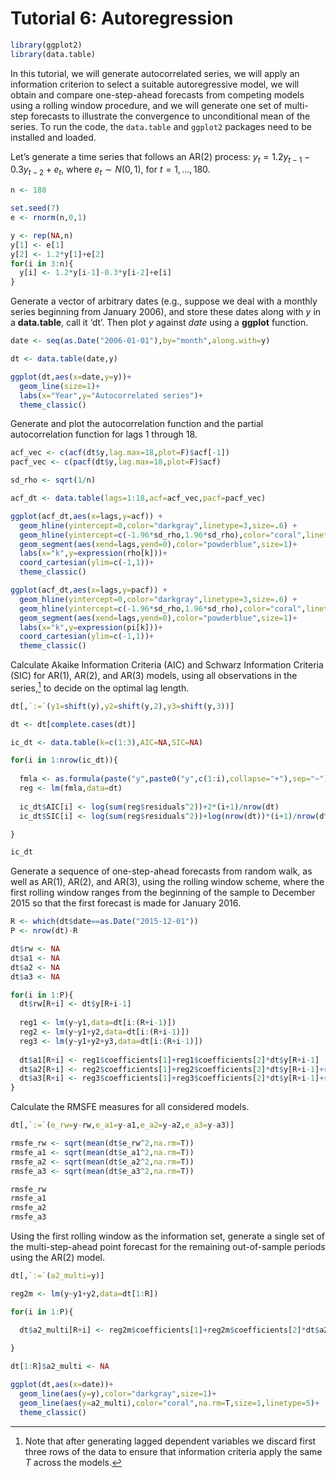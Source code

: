 # Tutorial 6: Autoregression {-}

```r
library(ggplot2)
library(data.table)
```

In this tutorial, we will generate autocorrelated series, we will apply an information criterion to select a suitable autoregressive model, we will obtain and compare one-step-ahead forecasts from competing models using a rolling window procedure, and we will generate one set of multi-step forecasts to illustrate the convergence to unconditional mean of the series. To run the code, the `data.table` and `ggplot2` packages need to be installed and loaded.

Let's generate a time series that follows an AR(2) process: $y_{t} = 1.2y_{t-1}-0.3y_{t-2}+e_{t}$, where $e_{t} \sim N(0,1)$, for $t=1,\ldots,180$.

```r
n <- 180

set.seed(7)
e <- rnorm(n,0,1)

y <- rep(NA,n)
y[1] <- e[1]
y[2] <- 1.2*y[1]+e[2]
for(i in 3:n){
  y[i] <- 1.2*y[i-1]-0.3*y[i-2]+e[i]
}
```

Generate a vector of arbitrary dates (e.g., suppose we deal with a monthly series beginning from January 2006), and store these dates along with $y$ in a **data.table**, call it 'dt'. Then plot $y$ against $date$ using a **ggplot** function.

```r
date <- seq(as.Date("2006-01-01"),by="month",along.with=y)

dt <- data.table(date,y)

ggplot(dt,aes(x=date,y=y))+
  geom_line(size=1)+
  labs(x="Year",y="Autocorrelated series")+
  theme_classic()
```

Generate and plot the autocorrelation function and the partial autocorrelation function for lags 1 through 18.

```r
acf_vec <- c(acf(dt$y,lag.max=18,plot=F)$acf[-1])
pacf_vec <- c(pacf(dt$y,lag.max=18,plot=F)$acf)

sd_rho <- sqrt(1/n)

acf_dt <- data.table(lags=1:18,acf=acf_vec,pacf=pacf_vec)

ggplot(acf_dt,aes(x=lags,y=acf)) +
  geom_hline(yintercept=0,color="darkgray",linetype=3,size=.6) +
  geom_hline(yintercept=c(-1.96*sd_rho,1.96*sd_rho),color="coral",linetype=2,size=.8) +
  geom_segment(aes(xend=lags,yend=0),color="powderblue",size=1)+
  labs(x="k",y=expression(rho[k]))+
  coord_cartesian(ylim=c(-1,1))+
  theme_classic()

ggplot(acf_dt,aes(x=lags,y=pacf)) +
  geom_hline(yintercept=0,color="darkgray",linetype=3,size=.6) +
  geom_hline(yintercept=c(-1.96*sd_rho,1.96*sd_rho),color="coral",linetype=2,size=.8) +
  geom_segment(aes(xend=lags,yend=0),color="powderblue",size=1)+
  labs(x="k",y=expression(pi[k]))+
  coord_cartesian(ylim=c(-1,1))+
  theme_classic()
```

Calculate Akaike Information Criteria (AIC) and Schwarz Information Criteria (SIC) for AR(1), AR(2), and AR(3) models, using all observations in the series,^[Note that after generating lagged dependent variables we discard first three rows of the data to ensure that information criteria apply the same $T$ across the models.] to decide on the optimal lag length.

```r
dt[,`:=`(y1=shift(y),y2=shift(y,2),y3=shift(y,3))]

dt <- dt[complete.cases(dt)]

ic_dt <- data.table(k=c(1:3),AIC=NA,SIC=NA)

for(i in 1:nrow(ic_dt)){
  
  fmla <- as.formula(paste("y",paste0("y",c(1:i),collapse="+"),sep="~"))
  reg <- lm(fmla,data=dt)
  
  ic_dt$AIC[i] <- log(sum(reg$residuals^2))+2*(i+1)/nrow(dt)
  ic_dt$SIC[i] <- log(sum(reg$residuals^2))+log(nrow(dt))*(i+1)/nrow(dt)

}

ic_dt
```

Generate a sequence of one-step-ahead forecasts from random walk, as well as AR(1), AR(2), and AR(3), using the rolling window scheme, where the first rolling window ranges from the beginning of the sample to December 2015 so that the first forecast is made for January 2016.

```r
R <- which(dt$date==as.Date("2015-12-01"))
P <- nrow(dt)-R

dt$rw <- NA
dt$a1 <- NA
dt$a2 <- NA
dt$a3 <- NA

for(i in 1:P){
  dt$rw[R+i] <- dt$y[R+i-1]
  
  reg1 <- lm(y~y1,data=dt[i:(R+i-1)])
  reg2 <- lm(y~y1+y2,data=dt[i:(R+i-1)])
  reg3 <- lm(y~y1+y2+y3,data=dt[i:(R+i-1)])
  
  dt$a1[R+i] <- reg1$coefficients[1]+reg1$coefficients[2]*dt$y[R+i-1]
  dt$a2[R+i] <- reg2$coefficients[1]+reg2$coefficients[2]*dt$y[R+i-1]+reg2$coefficients[3]*dt$y[R+i-2]
  dt$a3[R+i] <- reg3$coefficients[1]+reg3$coefficients[2]*dt$y[R+i-1]+reg3$coefficients[3]*dt$y[R+i-2]+reg3$coefficients[4]*dt$y[R+i-3]
}
```
  
Calculate the RMSFE measures for all considered models.

```r
dt[,`:=`(e_rw=y-rw,e_a1=y-a1,e_a2=y-a2,e_a3=y-a3)]

rmsfe_rw <- sqrt(mean(dt$e_rw^2,na.rm=T))
rmsfe_a1 <- sqrt(mean(dt$e_a1^2,na.rm=T))
rmsfe_a2 <- sqrt(mean(dt$e_a2^2,na.rm=T))
rmsfe_a3 <- sqrt(mean(dt$e_a3^2,na.rm=T))

rmsfe_rw
rmsfe_a1
rmsfe_a2
rmsfe_a3
```

Using the first rolling window as the information set, generate a single set of the multi-step-ahead point forecast for the remaining out-of-sample periods using the AR(2) model.

```r
dt[,`:=`(a2_multi=y)]

reg2m <- lm(y~y1+y2,data=dt[1:R])

for(i in 1:P){

  dt$a2_multi[R+i] <- reg2m$coefficients[1]+reg2m$coefficients[2]*dt$a2_multi[R-1+i]+reg2m$coefficients[3]*dt$a2_multi[R-2+i]
  
}

dt[1:R]$a2_multi <- NA

ggplot(dt,aes(x=date))+
  geom_line(aes(y=y),color="darkgray",size=1)+
  geom_line(aes(y=a2_multi),color="coral",na.rm=T,size=1,linetype=5)+
  theme_classic()
```
